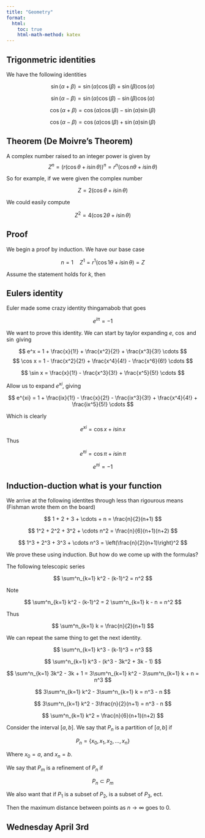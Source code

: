 ```yaml
---
title: "Geometry"
format:
  html:
    toc: true
    html-math-method: katex
---
```


## Trigonmetric identities

We have the following identities

$$
\sin(\alpha + \beta) = \sin(\alpha)\cos(\beta) + \sin(\beta)\cos(\alpha)
$$

$$
\sin(\alpha - \beta) = \sin(\alpha)\cos(\beta) - \sin(\beta)\cos(\alpha)
$$

$$
\cos(\alpha + \beta) = \cos(\alpha)\cos(\beta) - \sin(\alpha)\sin(\beta)
$$

$$
\cos(\alpha - \beta) = \cos(\alpha)\cos(\beta) + \sin(\alpha)\sin(\beta)
$$

::: {.callout-note icon="false"}
## Theorem (De Moivre's Theorem)

A complex number raised to an integer power is given by
$$
Z^n = \left(r(\cos\theta + i\sin\theta)\right)^n= r^n(\cos n\theta + i\sin\theta)
$$

:::

So for example, if we were given the complex number 

$$
Z = 2(\cos\theta + i \sin \theta)
$$

We could easily compute

$$
Z^2 = 4(\cos 2\theta + i \sin\theta)
$$

::: {.callout-tip icon="false"}
## Proof

We begin a proof by induction. We have our base case

$$
n = 1 \quad Z^1 = r^1(\cos 1\theta + i\sin\theta) = Z
$$

Assume the statement holds for $k$, then

\begin{align*}
Z^{k+1} &= Z^kZ = \left(r^k(\cos k\theta + i\sin\theta)\right)\left(r(\cos \theta + i\sin\theta)\right)\\
&= r^{k+1}\bigg( \left( \cos k \theta \cos \theta - \sin \theta \sin \theta \right) + \\
&\quad \quad \quad \quad \quad \quad i \left( \sin \theta \cos \theta + \cos k\theta \sin \theta \right)\bigg)\\
&= r^{k+1}(\cos (k+1)\theta + i\sin\theta)
\end{align*}
:::

## Eulers identity

Euler made some crazy identity thingamabob that goes

$$
e^{i\pi} = -1
$$

We want to prove this identity. We can start by taylor expanding $e$, $\cos$ and $\sin$ giving

$$
e^x = 1 + \frac{x}{1!} + \frac{x^2}{2!} + \frac{x^3}{3!} \cdots
$$
$$
\cos x = 1 - \frac{x^2}{2!} + \frac{x^4}{4!} - \frac{x^6}{6!} \cdots
$$

$$
\sin x = \frac{x}{1!} - \frac{x^3}{3!} + \frac{x^5}{5!} \cdots
$$

Allow us to expand $e^{xi}$, giving

$$
e^{xi} = 1 + \frac{ix}{1!} - \frac{x}{2!} - \frac{ix^3}{3!} + \frac{x^4}{4!} + \frac{ix^5}{5!} \cdots
$$

Which is clearly

$$
e^{xi} = \cos x + i\sin x
$$

Thus

$$
e^{\pi i} = \cos \pi + i \sin \pi
$$

$$
e^{\pi i} = -1
$$

## Induction-duction what is your function

We arrive at the following identites through less than rigourous means (Fishman wrote them on the board)

$$
1 + 2 + 3 + \cdots + n = \frac{n}{2}(n+1)
$$

$$
1^2 + 2^2 + 3^2 + \cdots n^2 = \frac{n}{6}(n+1)(n+2)
$$

$$
1^3 + 2^3 + 3^3 + \cdots n^3 = \left(\frac{n}{2}(n+1)\right)^2
$$

We prove these using induction. But how do we come up with the formulas?

The following telescopic series

$$
\sum^n_{k=1} k^2 - (k-1)^2 = n^2
$$

Note

$$
\sum^n_{k=1} k^2 - (k-1)^2 = 2 \sum^n_{k=1} k - n = n^2
$$

Thus

$$
\sum^n_{k=1} k = \frac{n}{2}(n+1)
$$

We can repeat the same thing to get the next identity.

$$
\sum^n_{k=1} k^3 - (k-1)^3 = n^3
$$

$$
\sum^n_{k=1} k^3 - (k^3 - 3k^2 + 3k - 1)
$$

$$
\sum^n_{k=1} 3k^2 - 3k + 1 = 3\sum^n_{k=1} k^2 - 3\sum^n_{k=1} k + n = n^3
$$

$$
3\sum^n_{k=1} k^2 - 3\sum^n_{k=1} k = n^3 - n
$$

$$
3\sum^n_{k=1} k^2 - 3\frac{n}{2}(n+1) = n^3 - n
$$

$$
\sum^n_{k=1} k^2 = \frac{n}{6}(n+1)(n+2)
$$

Consider the interval $[a,b]$. We say that $P_n$ is a partition of $[a,b]$ if

$$
P_n = \{x_0,x_1,x_2,\ldots,x_n\}
$$

Where $x_0 = a$, and $x_n = b$.

We say that $P_m$ is a refinement of $P_n$ if

$$
P_n \subset P_m
$$

We also want that if $P_1$ is a subset of $P_2$, is a subset of $P_3$, ect.

Then the maximum distance between points as $n \to \infty$ goes to $0$.

## Wednesday April 3rd

